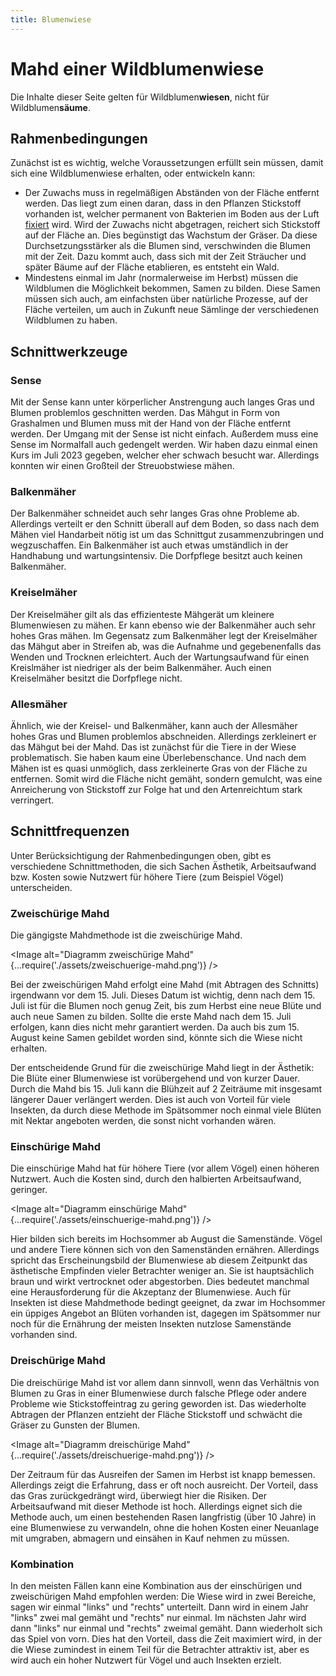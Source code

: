 ```yaml
---
title: Blumenwiese
---
```



# Mahd einer Wildblumenwiese

Die Inhalte dieser Seite gelten für Wildblumen**wiesen**, nicht für
Wildblumen**säume**.

## Rahmenbedingungen

Zunächst ist es wichtig, welche Voraussetzungen erfüllt sein müssen, damit sich
eine Wildblumenwiese erhalten, oder entwickeln kann:

- Der Zuwachs muss in regelmäßigen Abständen von der Fläche entfernt werden. Das
  liegt zum einen daran, dass in den Pflanzen Stickstoff vorhanden ist, welcher
  permanent von Bakterien im Boden aus der Luft
  [fixiert](https://de.wikipedia.org/wiki/Stickstofffixierung) wird. Wird der
  Zuwachs nicht abgetragen, reichert sich Stickstoff auf der Fläche an. Dies
  begünstigt das Wachstum der Gräser. Da diese Durchsetzungsstärker als die
  Blumen sind, verschwinden die Blumen mit der Zeit. Dazu kommt auch, dass sich
  mit der Zeit Sträucher und später Bäume auf der Fläche etablieren, es entsteht
  ein Wald.
- Mindestens einmal im Jahr (normalerweise im Herbst) müssen die Wildblumen die
  Möglichkeit bekommen, Samen zu bilden. Diese Samen müssen sich auch, am
  einfachsten über natürliche Prozesse, auf der Fläche verteilen, um auch in
  Zukunft neue Sämlinge der verschiedenen Wildblumen zu haben.

## Schnittwerkzeuge

### Sense

Mit der Sense kann unter körperlicher Anstrengung auch langes Gras und Blumen
problemlos geschnitten werden. Das Mähgut in Form von Grashalmen und Blumen muss
mit der Hand von der Fläche entfernt werden. Der Umgang mit der Sense ist nicht
einfach. Außerdem muss eine Sense im Normalfall auch gedengelt werden. Wir haben
dazu einmal einen Kurs im Juli 2023 gegeben, welcher eher schwach besucht war.
Allerdings konnten wir einen Großteil der Streuobstwiese mähen.

### Balkenmäher

Der Balkenmäher schneidet auch sehr langes Gras ohne Probleme ab. Allerdings
verteilt er den Schnitt überall auf dem Boden, so dass nach dem Mähen viel
Handarbeit nötig ist um das Schnittgut zusammenzubringen und wegzuschaffen. Ein
Balkenmäher ist auch etwas umständlich in der Handhabung und wartungsintensiv.
Die Dorfpflege besitzt auch keinen Balkenmäher.

### Kreiselmäher

Der Kreiselmäher gilt als das effizienteste Mähgerät um kleinere Blumenwiesen zu
mähen. Er kann ebenso wie der Balkenmäher auch sehr hohes Gras mähen. Im
Gegensatz zum Balkenmäher legt der Kreiselmäher das Mähgut aber in Streifen ab,
was die Aufnahme und gegebenenfalls das Wenden und Trocknen erleichtert. Auch
der Wartungsaufwand für einen Kreislmäher ist niedriger als der beim
Balkenmäher. Auch einen Kreiselmäher besitzt die Dorfpflege nicht.

### Allesmäher

Ähnlich, wie der Kreisel- und Balkenmäher, kann auch der Allesmäher hohes Gras
und Blumen problemlos abschneiden. Allerdings zerkleinert er das Mähgut bei der
Mahd. Das ist zunächst für die Tiere in der Wiese problematisch. Sie haben kaum
eine Überlebenschance. Und nach dem Mähen ist es quasi unmöglich, dass
zerkleinerte Gras von der Fläche zu entfernen. Somit wird die Fläche nicht
gemäht, sondern gemulcht, was eine Anreicherung von Stickstoff zur Folge hat und
den Artenreichtum stark verringert.

## Schnittfrequenzen

Unter Berücksichtigung der Rahmenbedingungen oben, gibt es verschiedene
Schnittmethoden, die sich Sachen Ästhetik, Arbeitsaufwand bzw. Kosten sowie
Nutzwert für höhere Tiere (zum Beispiel Vögel) unterscheiden.

### Zweischürige Mahd

Die gängigste Mahdmethode ist die zweischürige Mahd.

<Image
  alt="Diagramm zweischürige Mahd"
  {...require('./assets/zweischuerige-mahd.png')}
/>

Bei der zweischürigen Mahd erfolgt eine Mahd (mit Abtragen des Schnitts)
irgendwann vor dem 15. Juli. Dieses Datum ist wichtig, denn nach dem 15. Juli
ist für die Blumen noch genug Zeit, bis zum Herbst eine neue Blüte und auch neue
Samen zu bilden. Sollte die erste Mahd nach dem 15. Juli erfolgen, kann dies
nicht mehr garantiert werden. Da auch bis zum 15. August keine Samen gebildet
worden sind, könnte sich die Wiese nicht erhalten.

Der entscheidende Grund für die zweischürige Mahd liegt in der Ästhetik: Die
Blüte einer Blumenwiese ist vorübergehend und von kurzer Dauer. Durch die Mahd
bis 15. Juli kann die Blühzeit auf 2 Zeiträume mit insgesamt längerer Dauer
verlängert werden. Dies ist auch von Vorteil für viele Insekten, da durch diese
Methode im Spätsommer noch einmal viele Blüten mit Nektar angeboten werden, die
sonst nicht vorhanden wären.

### Einschürige Mahd

Die einschürige Mahd hat für höhere Tiere (vor allem Vögel) einen höheren
Nutzwert. Auch die Kosten sind, durch den halbierten Arbeitsaufwand, geringer.

<Image
  alt="Diagramm einschürige Mahd"
  {...require('./assets/einschuerige-mahd.png')}
/>

Hier bilden sich bereits im Hochsommer ab August die Samenstände. Vögel und
andere Tiere können sich von den Samenständen ernähren. Allerdings spricht das
Erscheinungsbild der Blumenwiese ab diesem Zeitpunkt das ästhetische Empfinden
vieler Betrachter weniger an. Sie ist hauptsächlich braun und wirkt vertrocknet
oder abgestorben. Dies bedeutet manchmal eine Herausforderung für die Akzeptanz
der Blumenwiese. Auch für Insekten ist diese Mahdmethode bedingt geeignet, da
zwar im Hochsommer ein üppiges Angebot an Blüten vorhanden ist, dagegen im
Spätsommer nur noch für die Ernährung der meisten Insekten nutzlose Samenstände
vorhanden sind.

### Dreischürige Mahd

Die dreischürige Mahd ist vor allem dann sinnvoll, wenn das Verhältnis von
Blumen zu Gras in einer Blumenwiese durch falsche Pflege oder andere Probleme
wie Stickstoffeintrag zu gering geworden ist. Das wiederholte Abtragen der
Pflanzen entzieht der Fläche Stickstoff und schwächt die Gräser zu Gunsten der
Blumen.

<Image
  alt="Diagramm dreischürige Mahd"
  {...require('./assets/dreischuerige-mahd.png')}
/>

Der Zeitraum für das Ausreifen der Samen im Herbst ist knapp bemessen.
Allerdings zeigt die Erfahrung, dass er oft noch ausreicht. Der Vorteil, dass
das Gras zurückgedrängt wird, überwiegt hier die Risiken. Der Arbeitsaufwand mit
dieser Methode ist hoch. Allerdings eignet sich die Methode auch, um einen
bestehenden Rasen langfristig (über 10 Jahre) in eine Blumenwiese zu verwandeln,
ohne die hohen Kosten einer Neuanlage mit umgraben, abmagern und einsähen in
Kauf nehmen zu müssen.

### Kombination

In den meisten Fällen kann eine Kombination aus der einschürigen und
zweischürigen Mahd empfohlen werden: Die Wiese wird in zwei Bereiche, sagen wir
einmal "links" und "rechts" unterteilt. Dann wird in einem Jahr "links" zwei mal
gemäht und "rechts" nur einmal. Im nächsten Jahr wird dann "links" nur einmal
und "rechts" zweimal gemäht. Dann wiederholt sich das Spiel von vorn. Dies hat
den Vorteil, dass die Zeit maximiert wird, in der die Wiese zumindest in einem
Teil für die Betrachter attraktiv ist, aber es wird auch ein hoher Nutzwert für
Vögel und auch Insekten erzielt.
